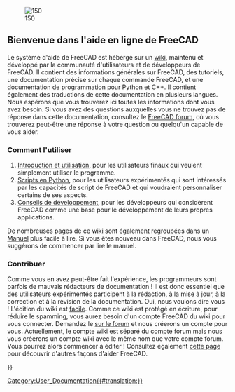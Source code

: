 <languages/>
{{Docnav/fr
|
|[[About_FreeCAD/fr|À propos de FreeCAD]]
}}

[[Image:Crystal_Clear_app_tutorials.png|right|150]]

<span id="Welcome_to_the_FreeCAD_on-line_help"></span>
== Bienvenue dans l'aide en ligne de FreeCAD ==

Le système d'aide de FreeCAD est hébergé sur un [https://wiki.freecad.org/Main_Page/fr wiki], maintenu et développé par la communauté d'utilisateurs et de développeurs de FreeCAD. Il contient des informations générales sur FreeCAD, des tutoriels, une documentation précise sur chaque commande FreeCAD, et une documentation de programmation pour Python et C++. Il contient également des traductions de cette documentation en plusieurs langues. Nous espérons que vous trouverez ici toutes les informations dont vous avez besoin. Si vous avez des questions auxquelles vous ne trouvez pas de réponse dans cette documentation, consultez le [http://forum.freecadweb.org/index.php FreeCAD forum], où vous trouverez peut-être une réponse à votre question ou quelqu'un capable de vous aider.

<span id="How_to_use"></span>
=== Comment l'utiliser ===

# [[User_hub/fr|Introduction et utilisation]],  pour les utilisateurs finaux qui veulent simplement utiliser le programme.
# [[Power_users_hub/fr|Scripts en Python]], pour les utilisateurs expérimentés qui sont intéressés par les capacités de script de FreeCAD et qui voudraient personnaliser certains de ses aspects.
# [[Developer_hub/fr|Conseils de développement]], pour les développeurs qui considèrent FreeCAD comme une base pour le développement de leurs propres applications.

De nombreuses pages de ce wiki sont également regroupées dans un [[Manual/fr|Manuel]] plus facile à lire. Si vous êtes nouveau dans FreeCAD, nous vous suggérons de commencer par lire le manuel.

<span id="Contribute"></span>
=== Contribuer ===

Comme vous en avez peut-être fait l'expérience, les programmeurs sont parfois de mauvais rédacteurs de documentation ! Il est donc essentiel que des utilisateurs expérimentés participent à la rédaction, à la mise à jour, à la correction et à la révision de la documentation. Oui, nous voulons dire vous ! L'édition du wiki est [https://www.mediawiki.org/wiki/Help:Formatting/fr facile]. Comme ce wiki est protégé en écriture, pour réduire le spamming, vous aurez besoin d'un compte FreeCAD du wiki pour vous connecter. Demandez le [https://forum.freecad.org/viewtopic.php?t=6830 sur le forum] et nous créerons un compte pour vous. Actuellement, le compte wiki est séparé du compte forum mais nous vous créerons un compte wiki avec le même nom que votre compte forum. Vous pourrez alors commencer à éditer ! Consultez également [https://wiki.freecad.org/Help_FreeCAD/fr cette page] pour découvrir d'autres façons d'aider FreeCAD.

{{Docnav/fr
|
|[[About_FreeCAD/fr|À propos de FreeCAD]]
}}

{{Userdocnavi{{#translation:}}}}
[[Category:User_Documentation{{#translation:}}]]